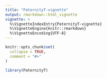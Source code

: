 ```yaml
---
title: "PaternityT-vignette"
output: rmarkdown::html_vignette
vignette: >
  %\VignetteIndexEntry{PaternityT-vignette}
  %\VignetteEngine{knitr::rmarkdown}
  %\VignetteEncoding{UTF-8}
---
```


```r
knitr::opts_chunk$set(
  collapse = TRUE,
  comment = "#>"
)
```

```r
library(PaternityT)
```
